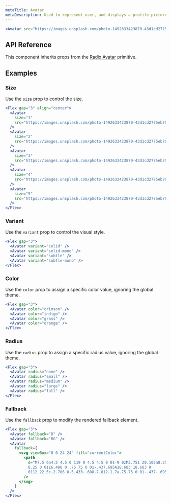 ```yaml
---
metaTitle: Avatar
metaDescription: Used to represent user, and displays a profile picture, initials or fallback icon.
---
```


```jsx live=true
<Avatar src="https://images.unsplash.com/photo-1492633423870-43d1cd2775eb?&w=128&h=128&dpr=2&q=80" />
```

## API Reference

This component inherits props from the [Radix Avatar](/docs/primitives/components/avatar) primitive.

<ThemesPropsTable name="avatar" />

## Examples

### Size

Use the `size` prop to control the size.

```jsx live=true
<Flex gap="3" align="center">
  <Avatar
    size="1"
    src="https://images.unsplash.com/photo-1492633423870-43d1cd2775eb?&w=128&h=128&dpr=2&q=80"
  />
  <Avatar
    size="2"
    src="https://images.unsplash.com/photo-1492633423870-43d1cd2775eb?&w=128&h=128&dpr=2&q=80"
  />
  <Avatar
    size="3"
    src="https://images.unsplash.com/photo-1492633423870-43d1cd2775eb?&w=128&h=128&dpr=2&q=80"
  />
  <Avatar
    size="4"
    src="https://images.unsplash.com/photo-1492633423870-43d1cd2775eb?&w=128&h=128&dpr=2&q=80"
  />
  <Avatar
    size="5"
    src="https://images.unsplash.com/photo-1492633423870-43d1cd2775eb?&w=128&h=128&dpr=2&q=80"
  />
</Flex>
```

### Variant

Use the `variant` prop to control the visual style.

```jsx live=true
<Flex gap="3">
  <Avatar variant="solid" />
  <Avatar variant="solid-mono" />
  <Avatar variant="subtle" />
  <Avatar variant="subtle-mono" />
</Flex>
```

### Color

Use the `color` prop to assign a specific color value, ignoring the global theme.

```jsx live=true
<Flex gap="3">
  <Avatar color="crimson" />
  <Avatar color="indigo" />
  <Avatar color="grass" />
  <Avatar color="orange" />
</Flex>
```

### Radius

Use the `radius` prop to assign a specific radius value, ignoring the global theme.

```jsx live=true
<Flex gap="3">
  <Avatar radius="none" />
  <Avatar radius="small" />
  <Avatar radius="medium" />
  <Avatar radius="large" />
  <Avatar radius="full" />
</Flex>
```

### Fallback

Use the `fallback` prop to modify the rendered fallback element.

```jsx live=true
<Flex gap="3">
  <Avatar fallback="D" />
  <Avatar fallback="BG" />
  <Avatar
    fallback={
      <svg viewBox="0 0 24 24" fill="currentColor">
        <path
          d="M7.5 6a4.5 4.5 0 119 0 4.5 4.5 0 01-9 0zM3.751 20.105a8.25
          8.25 0 0116.498 0 .75.75 0 01-.437.695A18.683 18.683 0
          0112 22.5c-2.786 0-5.433-.608-7.812-1.7a.75.75 0 01-.437-.695z"
        />
      </svg>
    }
  />
</Flex>
```
